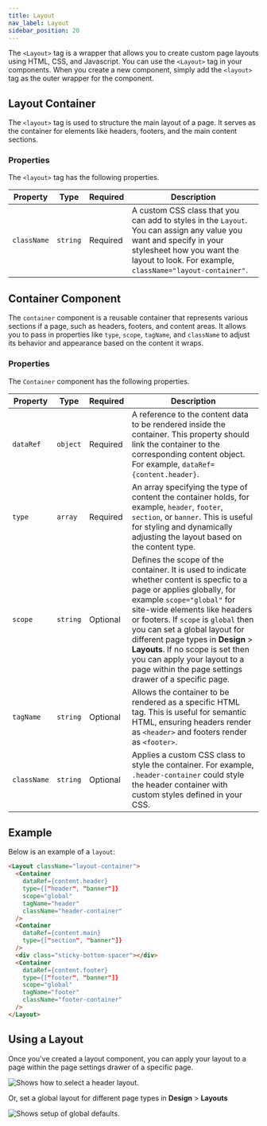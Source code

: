 ```yaml
---
title: Layout
nav_label: Layout
sidebar_position: 20
---
```


The `<Layout>` tag is a wrapper that allows you to create custom page layouts using HTML, CSS, and Javascript. You can use the `<Layout>` tag in your components. When you create a new component, simply add the `<layout>` tag as the outer wrapper for the component.

## Layout Container

The `<layout>` tag is used to structure the main layout of a page. It serves as the container for elements like headers, footers, and the main content sections.

### Properties

The `<layout>` tag has the following properties.

| Property | Type | Required | Description |
| --- | --- | --- | --- |
| `className` | `string` | Required | A custom CSS class that you can add to styles in the `Layout`. You can assign any value you want and specify in your stylesheet how you want the layout to look. For example, `className="layout-container"`. |

## Container Component

The `container` component is a reusable container that represents various sections if a page, such as headers, footers, and content areas. It allows you to pass in properties like `type`, `scope`, `tagName`, and `className` to adjust its behavior and appearance based on the content it wraps.

### Properties

The `Container` component has the following properties.

| Property    | Type     | Required | Description                                                                                                                                                                                                                                                                                                                                                                                                                                               |
|-------------|----------|----------|-----------------------------------------------------------------------------------------------------------------------------------------------------------------------------------------------------------------------------------------------------------------------------------------------------------------------------------------------------------------------------------------------------------------------------------------------------------|
| `dataRef`   | `object` | Required | A reference to the content data to be rendered inside the container. This property should link the container to the corresponding content object. For example, `dataRef={content.header}`.                                                                                                                                                                                                                                                                |
| `type`      | `array`  | Required | An array specifying the type of content the container holds, for example, `header`, `footer`, `section`, or `banner`. This is useful for styling and dynamically adjusting the layout based on the content type.                                                                                                                                                                                                                                          |
| `scope`     | `string` | Optional | Defines the scope of the container. It is used to indicate whether content is specfic to a page or applies globally, for example `scope="global"` for site-wide elements like headers or footers. If `scope` is `global` then you can set a global layout for different page types in **Design** > **Layouts**. If no scope is set then you can apply your layout to a page within the page settings drawer of a specific page. |
| `tagName`   | `string` | Optional | Allows the container to be rendered as a specific HTML tag. This is useful for semantic HTML, ensuring headers render as `<header>` and footers render as `<footer>`.                                                                                                                                                                                                                                                                                     |
| `className` | `string` | Optional | Applies a custom CSS class to style the container. For example, `.header-container` could style the header container with custom styles defined in your CSS.                                                                                                                                                                                                                                                                                              |

## Example

Below is an example of a `layout`:

```html
<Layout className="layout-container">
  <Container
    dataRef={content.header}
    type={["header", "banner"]}
    scope="global"
    tagName="header"
    className="header-container"
  />
  <Container
    dataRef={content.main}
    type={["section", "banner"]}
  />
  <div class="sticky-bottom-spacer"></div>
  <Container
    dataRef={content.footer}
    type={["footer", "banner"]}
    scope="global"
    tagName="footer"
    className="footer-container"
  />
</Layout>
```

## Using a Layout

Once you've created a layout component, you can apply your layout to a page within the page settings drawer of a specific page.

![Shows how to select a header layout.](/assets/header-layout.png)

Or, set a global layout for different page types in **Design** > **Layouts**

![Shows setup of global defaults.](/assets/page-defaults.png)
